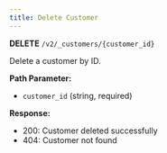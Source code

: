 ```yaml
---
title: Delete Customer
---
```


**DELETE** `/v2/_customers/{customer_id}`

Delete a customer by ID.

**Path Parameter:**
- `customer_id` (string, required)

**Response:**
- 200: Customer deleted successfully
- 404: Customer not found